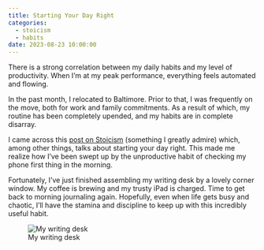 ```yaml
---
title: Starting Your Day Right
categories:
  - stoicism
  - habits
date: 2023-08-23 10:00:00
---
```


There is a strong correlation between my daily habits and my level of productivity. 
When I'm at my peak performance, everything feels automated and flowing. 

In the past month, I relocated to Baltimore. 
Prior to that, I was frequently on the move, both for work and family commitments.
As a result of which, my routine has been completely upended, and my habits are in complete disarray.

I came across this [post on Stoicism](https://dailystoic.com/marcus-aurelius-daily-habits/) (something I greatly admire) which, among other things, talks about starting your day right.
This made me realize how I've been swept up by the unproductive habit of checking my phone first thing in the morning.


Fortunately, I've just finished assembling my writing desk by a lovely corner window.
My coffee is brewing and my trusty iPad is charged. 
Time to get back to morning journaling again.
Hopefully, even when life gets busy and chaotic, I'll have the stamina and discipline to keep up with this incredibly useful habit.


![My writing desk](../images/writingDesk.jpg)
